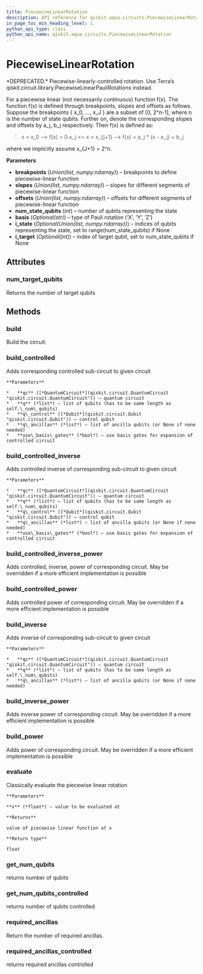 ```yaml
---
title: PiecewiseLinearRotation
description: API reference for qiskit.aqua.circuits.PiecewiseLinearRotation
in_page_toc_min_heading_level: 1
python_api_type: class
python_api_name: qiskit.aqua.circuits.PiecewiseLinearRotation
---
```


# PiecewiseLinearRotation

<Class id="qiskit.aqua.circuits.PiecewiseLinearRotation" github="https://github.com/qiskit-community/qiskit-aqua/tree/stable/0.7/qiskit/aqua/circuits/piecewise_linear_rotation.py" signature="PiecewiseLinearRotation(breakpoints, slopes, offsets, num_state_qubits, basis='Y', i_state=None, i_target=None)">
  *DEPRECATED.* Piecewise-linearly-controlled rotation.

  <Admonition title="Deprecated since version 0.7.0" type="danger">
    Use Terra’s qiskit.circuit.library.PiecewiseLinearPauliRotations instead.
  </Admonition>

  For a piecewise linear (not necessarily continuous) function f(x). The function f(x) is defined through breakpoints, slopes and offsets as follows. Suppose the breakpoints \{ x\_0, …, x\_J } are a subset of \[0, 2^n-1], where n is the number of state qubits. Further on, denote the corresponding slopes and offsets by a\_j, b\_j respectively. Then f(x) is defined as:

  > x \< x\_0 –> f(x) = 0 x\_j \<= x \< x\_\{j+1} –> f(x) = a\_j \* (x - x\_j) + b\_j

  where we implicitly assume x\_\{J+1} = 2^n.

  **Parameters**

  *   **breakpoints** (*Union(list, numpy.ndarray)*) – breakpoints to define piecewise-linear function
  *   **slopes** (*Union(list, numpy.ndarray)*) – slopes for different segments of piecewise-linear function
  *   **offsets** (*Union(list, numpy.ndarray)*) – offsets for different segments of piecewise-linear function
  *   **num\_state\_qubits** (*int*) – number of qubits representing the state
  *   **basis** (*Optional(str)*) – type of Pauli rotation (‘X’, ‘Y’, ‘Z’)
  *   **i\_state** (*Optional(Union(list, numpy.ndarray))*) – indices of qubits representing the state, set to range(num\_state\_qubits) if None
  *   **i\_target** (*Optional(int)*) – index of target qubit, set to num\_state\_qubits if None

  ## Attributes

  ### num\_target\_qubits

  <Attribute id="qiskit.aqua.circuits.PiecewiseLinearRotation.num_target_qubits">
    Returns the number of target qubits
  </Attribute>

  ## Methods

  ### build

  <Function id="qiskit.aqua.circuits.PiecewiseLinearRotation.build" signature="PiecewiseLinearRotation.build(qc, q, q_ancillas=None, params=None)">
    Build the circuit.
  </Function>

  ### build\_controlled

  <Function id="qiskit.aqua.circuits.PiecewiseLinearRotation.build_controlled" signature="PiecewiseLinearRotation.build_controlled(qc, q, q_control, q_ancillas=None, use_basis_gates=True)">
    Adds corresponding controlled sub-circuit to given circuit

    **Parameters**

    *   **qc** ([*QuantumCircuit*](qiskit.circuit.QuantumCircuit "qiskit.circuit.QuantumCircuit")) – quantum circuit
    *   **q** (*list*) – list of qubits (has to be same length as self.\_num\_qubits)
    *   **q\_control** ([*Qubit*](qiskit.circuit.Qubit "qiskit.circuit.Qubit")) – control qubit
    *   **q\_ancillas** (*list*) – list of ancilla qubits (or None if none needed)
    *   **use\_basis\_gates** (*bool*) – use basis gates for expansion of controlled circuit
  </Function>

  ### build\_controlled\_inverse

  <Function id="qiskit.aqua.circuits.PiecewiseLinearRotation.build_controlled_inverse" signature="PiecewiseLinearRotation.build_controlled_inverse(qc, q, q_control, q_ancillas=None, use_basis_gates=True)">
    Adds controlled inverse of corresponding sub-circuit to given circuit

    **Parameters**

    *   **qc** ([*QuantumCircuit*](qiskit.circuit.QuantumCircuit "qiskit.circuit.QuantumCircuit")) – quantum circuit
    *   **q** (*list*) – list of qubits (has to be same length as self.\_num\_qubits)
    *   **q\_control** ([*Qubit*](qiskit.circuit.Qubit "qiskit.circuit.Qubit")) – control qubit
    *   **q\_ancillas** (*list*) – list of ancilla qubits (or None if none needed)
    *   **use\_basis\_gates** (*bool*) – use basis gates for expansion of controlled circuit
  </Function>

  ### build\_controlled\_inverse\_power

  <Function id="qiskit.aqua.circuits.PiecewiseLinearRotation.build_controlled_inverse_power" signature="PiecewiseLinearRotation.build_controlled_inverse_power(qc, q, q_control, power, q_ancillas=None, use_basis_gates=True)">
    Adds controlled, inverse, power of corresponding circuit. May be overridden if a more efficient implementation is possible
  </Function>

  ### build\_controlled\_power

  <Function id="qiskit.aqua.circuits.PiecewiseLinearRotation.build_controlled_power" signature="PiecewiseLinearRotation.build_controlled_power(qc, q, q_control, power, q_ancillas=None, use_basis_gates=True)">
    Adds controlled power of corresponding circuit. May be overridden if a more efficient implementation is possible
  </Function>

  ### build\_inverse

  <Function id="qiskit.aqua.circuits.PiecewiseLinearRotation.build_inverse" signature="PiecewiseLinearRotation.build_inverse(qc, q, q_ancillas=None)">
    Adds inverse of corresponding sub-circuit to given circuit

    **Parameters**

    *   **qc** ([*QuantumCircuit*](qiskit.circuit.QuantumCircuit "qiskit.circuit.QuantumCircuit")) – quantum circuit
    *   **q** (*list*) – list of qubits (has to be same length as self.\_num\_qubits)
    *   **q\_ancillas** (*list*) – list of ancilla qubits (or None if none needed)
  </Function>

  ### build\_inverse\_power

  <Function id="qiskit.aqua.circuits.PiecewiseLinearRotation.build_inverse_power" signature="PiecewiseLinearRotation.build_inverse_power(qc, q, power, q_ancillas=None)">
    Adds inverse power of corresponding circuit. May be overridden if a more efficient implementation is possible
  </Function>

  ### build\_power

  <Function id="qiskit.aqua.circuits.PiecewiseLinearRotation.build_power" signature="PiecewiseLinearRotation.build_power(qc, q, power, q_ancillas=None)">
    Adds power of corresponding circuit. May be overridden if a more efficient implementation is possible
  </Function>

  ### evaluate

  <Function id="qiskit.aqua.circuits.PiecewiseLinearRotation.evaluate" signature="PiecewiseLinearRotation.evaluate(x)">
    Classically evaluate the piecewise linear rotation

    **Parameters**

    **x** (*float*) – value to be evaluated at

    **Returns**

    value of piecewise linear function at x

    **Return type**

    float
  </Function>

  ### get\_num\_qubits

  <Function id="qiskit.aqua.circuits.PiecewiseLinearRotation.get_num_qubits" signature="PiecewiseLinearRotation.get_num_qubits()">
    returns number of qubits
  </Function>

  ### get\_num\_qubits\_controlled

  <Function id="qiskit.aqua.circuits.PiecewiseLinearRotation.get_num_qubits_controlled" signature="PiecewiseLinearRotation.get_num_qubits_controlled()">
    returns number of qubits controlled
  </Function>

  ### required\_ancillas

  <Function id="qiskit.aqua.circuits.PiecewiseLinearRotation.required_ancillas" signature="PiecewiseLinearRotation.required_ancillas()">
    Return the number of required ancillas.
  </Function>

  ### required\_ancillas\_controlled

  <Function id="qiskit.aqua.circuits.PiecewiseLinearRotation.required_ancillas_controlled" signature="PiecewiseLinearRotation.required_ancillas_controlled()">
    returns required ancillas controlled
  </Function>
</Class>

